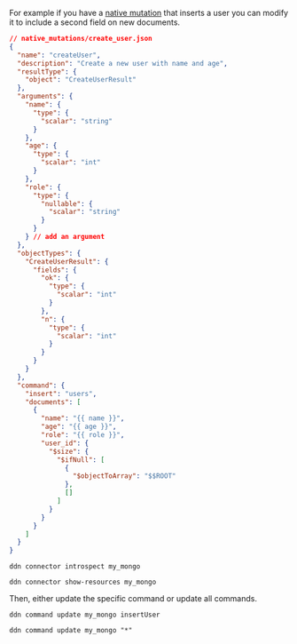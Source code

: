 For example if you have a [native mutation](/reference/connectors/mongodb/native-operations/native-mutations.mdx) that
inserts a user you can modify it to include a second field on new documents.

```json title="Edit the existing native mutation in your connector's directory:"
// native_mutations/create_user.json
{
  "name": "createUser",
  "description": "Create a new user with name and age",
  "resultType": {
    "object": "CreateUserResult"
  },
  "arguments": {
    "name": {
      "type": {
        "scalar": "string"
      }
    },
    "age": {
      "type": {
        "scalar": "int"
      }
    },
    "role": {
      "type": {
        "nullable": {
          "scalar": "string"
        }
      }
    } // add an argument
  },
  "objectTypes": {
    "CreateUserResult": {
      "fields": {
        "ok": {
          "type": {
            "scalar": "int"
          }
        },
        "n": {
          "type": {
            "scalar": "int"
          }
        }
      }
    }
  },
  "command": {
    "insert": "users",
    "documents": [
      {
        "name": "{{ name }}",
        "age": "{{ age }}",
        "role": "{{ role }}",
        "user_id": {
          "$size": {
            "$ifNull": [
              {
                "$objectToArray": "$$ROOT"
              },
              []
            ]
          }
        }
      }
    ]
  }
}
```

```ddn title="Use the DDN CLI to introspect your MongoDB instance:"
ddn connector introspect my_mongo
```

```ddn title="Show the resources discovered from your MongoDB instance:"
ddn connector show-resources my_mongo
```

Then, either update the specific command or update all commands.

```ddn title="Update the specific command:"
ddn command update my_mongo insertUser
```

```ddn title="Update all commands:"
ddn command update my_mongo "*"
```
